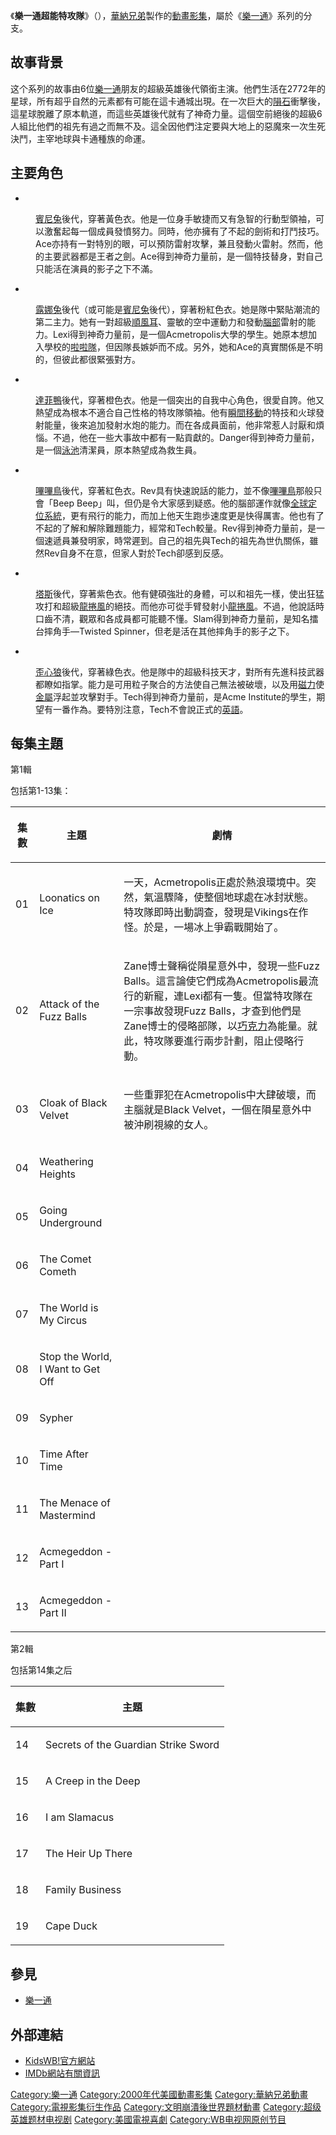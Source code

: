 {{Infobox animanga/Headerofja
|title= 樂一通超能特攻隊
|image= 
|size= 
|caption= 
|japanese= 
|english= Loonatics Unleashed
|kana= 
|romaji= 
|genre= [[喜劇|喜劇]]、武打
}}
{{Infobox animanga/TVAnime
|標題= 
|圖像= 
|原案= 
|原作= 
|總導演= 
|導演= 
|劇本統籌= 
|編劇= 
|人物原案=
|人物設定= 
|機械設定= 
|音樂= 
|音樂製作= 
|動畫製作= 
|製作= 華納電視
|代理發行= 
|其他代理發行= 
|播放電視台= Cartoon Network
|其他電視台= 
|預定播放= 
|播放開始= 2005年9月17日
|播放結束= 
|網路= 
|話數= 26
|其他= 
|版權= 
}}
{{Infobox animanga/Footerofja}}
《'''樂一通超能特攻隊'''》（{{lang-en|''Loonatics Unleashed''}}），[[華納兄弟|華納兄弟]]製作的[[動畫影集|動畫影集]]，屬於《[[樂一通|樂一通]]》系列的分支。

==故事背景==
这个系列的故事由6位[[樂一通|樂一通]]朋友的超級英雄後代領銜主演。他們生活在2772年的星球{{lang|en|Acmetropolis}}，所有超乎自然的元素都有可能在這卡通城出現。在一次巨大的[[隕石|隕石]]衝擊後，這星球脫離了原本軌道，而這些英雄後代就有了神奇力量。這個空前絕後的超級6人組比他們的祖先有過之而無不及。這全因他們注定要與大地上的惡魔來一次生死決鬥，主宰地球與卡通種族的命運。

==主要角色==
*'''{{lang|en|Ace Bunny}}'''
:[[賓尼兔|賓尼兔]]後代，穿著黃色衣。他是一位身手敏捷而又有急智的行動型領袖，可以激奮起每一個成員發憤努力。同時，他亦擁有了不起的劍術和打鬥技巧。Ace亦持有一對特別的眼，可以預防雷射攻擊，兼且發動火雷射。然而，他的主要武器都是王者之劍。Ace得到神奇力量前，是一個特技替身，對自己只能活在演員的影子之下不滿。
*'''{{lang|en|Lexi Bunny}}'''
:[[露娜兔|露娜兔]]後代（或可能是[[賓尼兔|賓尼兔]]後代），穿著粉紅色衣。她是隊中緊貼潮流的第二主力。她有一對超級[[順風耳|順風耳]]、靈敏的空中運動力和發動[[腦部|腦部]]雷射的能力。Lexi得到神奇力量前，是一個Acmetropolis大學的學生。她原本想加入學校的[[啦啦隊|啦啦隊]]，但因隊長嫉妒而不成。另外，她和Ace的真實關係是不明的，但彼此都很緊張對方。
*'''{{lang|en|Danger Duck}}'''
:[[達菲鴨|達菲鴨]]後代，穿著橙色衣。他是一個突出的自我中心角色，很愛自誇。他又熱望成為根本不適合自己性格的特攻隊領袖。他有[[瞬間移動|瞬間移動]]的特技和火球發射能量，後來追加發射水炮的能力。而在各成員面前，他非常惹人討厭和煩惱。不過，他在一些大事故中都有一點貢獻的。Danger得到神奇力量前，是一個[[泳池|泳池]]清潔員，原本熱望成為救生員。
*'''{{lang|en|Rev Runner}}'''
:[[嗶嗶鳥|嗶嗶鳥]]後代，穿著紅色衣。Rev具有快速說話的能力，並不像[[嗶嗶鳥|嗶嗶鳥]]那般只會「Beep Beep」叫，但仍是令大家感到疑惑。他的腦部運作就像[[全球定位系統|全球定位系統]]，更有飛行的能力，而加上他天生跑歩速度更是快得厲害。他也有了不起的了解和解除難題能力，經常和Tech較量。Rev得到神奇力量前，是一個速遞員兼發明家，時常遲到。自己的祖先與Tech的祖先為世仇關係，雖然Rev自身不在意，但家人對於Tech卻感到反感。
*'''{{lang|en|Slam Tasmanian}}'''
:[[塔斯|塔斯]]後代，穿著紫色衣。他有健碩強壯的身體，可以和祖先一樣，使出狂猛攻打和超級[[龍捲風|龍捲風]]的絕技。而他亦可從手臂發射小[[龍捲風|龍捲風]]。不過，他說話時口齒不清，觀眾和各成員都可能聽不懂。Slam得到神奇力量前，是知名擂台摔角手—Twisted Spinner，但老是活在其他摔角手的影子之下。
*'''{{lang|en|Tech E. Coyote}}'''
:[[歪心狼|歪心狼]]後代，穿著綠色衣。他是隊中的超級科技天才，對所有先進科技武器都瞭如指掌。能力是可用粒子聚合的方法使自己無法被破壞，以及用[[磁力|磁力]]使[[金屬|金屬]]浮起並攻擊對手。Tech得到神奇力量前，是Acme Institute的學生，期望有一番作為。要特別注意，Tech不會說正式的[[英語|英語]]。

==每集主題==
;第1輯
包括第1-13集：

{| class="wikitable"
|- bgcolor="#CCCCCC"
!集數
!主題
!劇情
|-
| 01
| Loonatics on Ice
| 一天，Acmetropolis正處於熱浪環境中。突然，氣溫驟降，使整個地球處在冰封狀態。特攻隊即時出動調查，發現是Vikings在作怪。於是，一場冰上爭霸戰開始了。
|-
| 02 
| Attack of the Fuzz Balls
| Zane博士聲稱從隕星意外中，發現一些Fuzz Balls。這言論使它們成為Acmetropolis最流行的新寵，連Lexi都有一隻。但當特攻隊在一宗事故發現Fuzz Balls，才查到他們是Zane博士的侵略部隊，以[[巧克力|巧克力]]為能量。就此，特攻隊要進行兩步計劃，阻止侵略行動。
|-
| 03 
| Cloak of Black Velvet
| 一些重罪犯在Acmetropolis中大肆破壞，而主腦就是Black Velvet，一個在隕星意外中被沖刷視線的女人。
|-
| 04 
| Weathering Heights
|-
| 05 
| Going Underground
|-
| 06 
| The Comet Cometh
|-
| 07 
| The World is My Circus
|-
| 08 
| Stop the World, I Want to Get Off
|-
| 09 
| Sypher
|-
| 10 
| Time After Time
|-
| 11 
| The Menace of Mastermind
|-
| 12 
| Acmegeddon - Part I
|-
| 13 
| Acmegeddon - Part II
|}

;第2輯
包括第14集之后

{| class="wikitable"
|- bgcolor="#CCCCCC"
!集數
!主題
|-
| 14 
| Secrets of the Guardian Strike Sword
|-
| 15
| A Creep in the Deep
|-
| 16
| I am Slamacus
|-
| 17
| The Heir Up There
|-
| 18 
| Family Business
|-
| 19 
| Cape Duck
|}

==參見==
*[[樂一通|樂一通]]

==外部連結==
*[https://web.archive.org/web/20061205095205/http://www.kidswb.com/kids/shows-LoonaticsUnleashed KidsWB!官方網站]
*[http://www.imdb.com/title/tt0476918 IMDb網站有關資訊] {{Wayback|url=http://www.imdb.com/title/tt0476918 |date=20210201040540 }}

[[Category:樂一通|Category:樂一通]]
[[Category:2000年代美國動畫影集|Category:2000年代美國動畫影集]]
[[Category:華納兄弟動畫|Category:華納兄弟動畫]]
[[Category:電視影集衍生作品|Category:電視影集衍生作品]]

[[Category:文明崩潰後世界題材動畫|Category:文明崩潰後世界題材動畫]]
[[Category:超级英雄题材电视剧|Category:超级英雄题材电视剧]]
[[Category:美國電視喜劇|Category:美國電視喜劇]]
[[Category:WB电视网原创节目|Category:WB电视网原创节目]]

{{樂一通}}
{{华纳兄弟动画与漫画}}